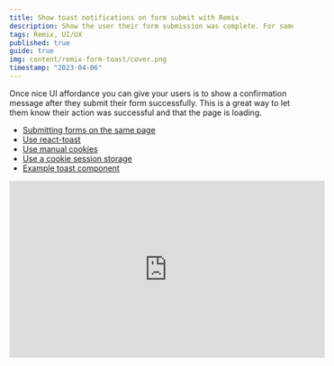 ```yaml
---
title: Show toast notifications on form submit with Remix
description: Show the user their form submission was complete. For same-page submissions, try the useActionData hook. For cross-page submissions, use cookie session storage.
tags: Remix, UI/UX
published: true
guide: true
img: content/remix-form-toast/cover.png
timestamp: "2023-04-06"
---
```


Once nice UI affordance you can give your users is to show a confirmation message after they submit their form successfully. This is a great way to let them know their action was successful and that the page is loading.

- [Submitting forms on the same page](#submitting-forms-on-the-same-page)
- [Use react-toast](#submitting-forms-across-pages)
- [Use manual cookies](#or-roll-your-own-toast)
- [Use a cookie session storage](#using-a-cookie-session-storage)
- [Example toast component](#displaying-a-simple-toast-message)

<div className="rounded-lg bg-white p-2 shadow-sm">
  <iframe
    className="mx-auto max-w-full rounded"
    width="560"
    height="315"
    src="https://www.youtube.com/embed/3IUYtO6QbbU"
    title="YouTube video player"
    frameborder="0"
    allow="accelerometer; autoplay; clipboard-write; encrypted-media; gyroscope; picture-in-picture; web-share"
    allowfullscreen
  />
</div>

Most of the time, you'll be submitting forms to their own routes. You have components on a page, and in the same file you have an `action` that is handling their submission.

In these cases, you can simply return the message from the action and use the `useActionData` hook to show a toast notification when the form is submitted.

```tsx
export async function action() {
  // handle form submission

  return json({
    message: "Your form was submitted successfully",
  })
}

export default function Example() {
  const { message } = useActionData()

  return (
    <div>
      <Form />
      {message ? <Toast message={message} /> : null}
    </div>
  )
}
```

## Submitting forms across pages

If you submit a form

- to an action on a different page,
- to an action that redirects to a different page,
- or want to show the notification later;

Then the `useActionData()` hook won't work. You'll need to store the confirmation message somewhere and read it when you want to show it.

The [remix-toast library](https://github.com/Code-Forge-Net/remix-toast) gives you some helpers that do this automatically for you.

There is `redirectWithToast`, `redirectWithSuccess`, and similar variants for Error, Info, and Warning.

```tsx
export async function action() {
  // handle form submission

  return redirectWithToast("/", {
    message: "Your form was submitted successfully",
  })
}
```

There are three routes that make sense for showing the toast notification.

- The page you're redirecting to
- A layout page that wraps the page you're redirecting to
- The root layout route

If you only need the toast messages in one place, prefer the former, but the root is a good place if you plan on using this pattern across your app.

```tsx
// root.tsx
import { getToast } from "remix-toast"

export async function loader() {
  const { toast, headers } = getToast()

  return json({ toast }, { headers })
}

export default function Root() {
  const { toast } = useLoaderData()

  return (
    <div>
      <Form />
      {toast ? <Toast message={toast.message} /> : null}
    </div>
  )
}
```

There are more examples on the [react-toast docs](https://github.com/Code-Forge-Net/remix-toast) for integrating with toast libraries like `react-toastify` or `sonner`

## Or roll your own toast

If you don't want to use a library, you can do this yourself.

In the response of the action, add a `Set-Cookie` header with the message you want to show.

```tsx
export async function action() {
  // handle form submission

  return redirect("/thank-you", {
    headers: {
      "Set-Cookie": `message=Your form was submitted successfully; Path=/;`,
    },
  })
}
```

Then, on the page you want to show the message, read the cookie and clear it.

```tsx
export async function loader({
  request,
}: LoaderFunctionArgs) {
  const message = request.headers
    .get("Cookie")
    ?.match(/message=([^;]+)/)?.[1]

  return json(
    { message },
    {
      headers: {
        "Set-Cookie": `message=; Path=/; Expires=Thu, 01 Jan 1970 00:00:00 GMT`,
      },
    },
  )
}
```

## Using a cookie session storage

For a better developer experience, you can use Remix's built-in cookie session storage instead of manually parsing the cookies. This will also make it easier to use the same code in a production environment.

Create a `session.server.ts` file as per the [session docs](https://remix.run/docs/en/main/utils/sessions#using-sessions).

Rewrite the action to use the `getSession` and `commitSession` functions.

```tsx
import {
  commitSession,
  getSession,
} from "./session.server.ts"

export async function action({
  params,
  request,
}: ActionFunctionArgs) {
  // handle form submission

  const session = await getSession(
    request.headers.get("Cookie"),
  )
  session.flash("message", `Task created!`)

  return new Response(null, {
    status: 201,
    headers: {
      "Set-Cookie": await commitSession(session),
    },
  })
}
```

And then read it in the loader of the page you want to show the message.

```tsx
import { getSession } from "./session.server.ts"

export async function loader({
  request,
}: LoaderFunctionArgs) {
  const session = await getSession(
    request.headers.get("Cookie"),
  )
  const message = session.get("message") || null

  return json(
    { message },
    {
      headers: {
        "Set-Cookie": await commitSession(session),
      },
    },
  )
}
```

If you don't want to commit the session every time, there are ways to [set up your Remix codebase to auto-commit sessions](https://sergiodxa.com/tutorials/automatically-commit-session-on-remix)

## Displaying a simple toast message

I recommend using a library like [react-toastify](https://www.npmjs.com/package/react-toastify) or [sonner](https://sonner.emilkowal.ski/) for toasts, but you can build your own basic one.

Here is a sample toast component using Tailwind that you can use to display the message. It will automatically hide itself after a few seconds.

```tsx
function Toast({
  message,
  time = 5000,
}: {
  message: string
  time?: number
}) {
  const [show, setShow] = useState(true)

  useEffect(() => {
    const timeout = setTimeout(() => setShow(false), 2000)

    return () => clearTimeout(timeout)
  }, [])

  return (
    <Transition
      show={show}
      enter="transition-opacity duration-300"
      enterFrom="opacity-0"
      enterTo="opacity-100"
      leave="transition-opacity duration-300"
      leaveFrom="opacity-100"
      leaveTo="opacity-0"
    >
      <div className="fixed bottom-4 right-4  rounded-lg border border-gray-100 bg-white px-4 py-2 text-left text-sm font-medium shadow-lg">
        {message}
      </div>
    </Transition>
  )
}
```

And you can display in your page like this.

```tsx
{
  message ? <Toast key={message} message={message} /> : null
}
```
